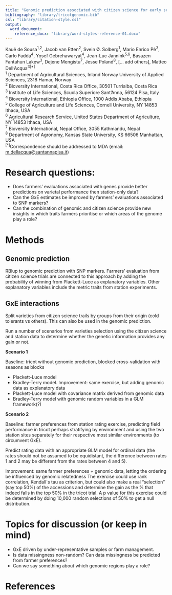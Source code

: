 ```yaml
---
title: "Genomic prediction associated with citizen science for early selection and improvement in durum wheat"
bibliography: "library/tricotgenomic.bib"
csl: "library/citation-style.csl"
output: 
  word_document:
    reference_docx: "library/word-styles-reference-01.docx"
---
```


Kauê de Sousa^1,2^, Jacob van Etten^2^, Svein Ø. Solberg^1^, Mario Enrico Pè^3^, Carlo Fadda^4^, Yosef Gebrehawaryat^4^, Jean-Luc Jannink^5,6^, Basazen Fantahun Lakew^3^, Dejene Mengistu^7^, Jesse Poland^8^, [… add others], Matteo Dell’Acqua^3[*]^  
^1^ Department of Agricultural Sciences, Inland Norway University of Applied Sciences, 2318 Hamar, Norway  
^2^ Bioversity International, Costa Rica Office, 30501 Turrialba, Costa Rica   
^3^ Institute of Life Sciences, Scuola Superiore Sant’Anna, 56124 Pisa, Italy  
^4^ Bioversity International, Ethiopia Office, 1000 Addis Ababa, Ethiopia  
^5^ College of Agriculture and Life Sciences, Cornell University, NY 14853 Ithaca, USA  
^6^ Agricultural Research Service, United States Department of Agriculture, NY 14853 Ithaca, USA  
^7^ Bioversity International, Nepal Office, 3055 Kathmandu, Nepal  
^8^ Department of Agronomy, Kansas State University, KS 66506 Manhattan, USA  
^[*]^Correspondence should be addressed to MDA (email: <m.dellacqua@santannapisa.it>)


# Research questions:


* Does farmers' evaluations associated with genes provide better predictions on varietal performance then station-only data?
* Can the GxE estimates be improved by farmers' evaluations associated to SNP markers?
* Can the combination of genomic and citizen science provide new insights in which traits farmers prioritise or which areas of the genome play a role?

# Methods  

## Genomic prediction

RBlup to genomic prediction with SNP markers. Farmers' evaluation from citizen science trials are connected to this approach by adding the probability of winning from Plackett-Luce as explanatory variables. Other explanatory variables include the metric traits from station experiments.


## GxE interactions

Split varieties from citizen science trails by groups from their origin (cold tolerants vs others). This can also be used in the genomic prediction.

Run a number of scenarios from varieties selection using the citizen science and station data to determine whether the genetic information provides any gain or not.

**Scenario 1**  

Baseline: tricot without genomic prediction, blocked cross-validation with seasons as blocks

* Plackett-Luce model
* Bradley-Terry model. Improvement: same exercise, but adding genomic data as explanatory data
* Plackett-Luce model with covariance matrix derived from genomic data
* Bradley-Terry model with genomic random variables in a GLM framework(?)  

**Scenario 2**  

Baseline: farmer preferences from station rating exercise, predicting field performance in tricot perhaps stratifying by environment and using the two station sites separately for their respective most similar environments (to circumvent GxE).

Predict rating data with an appropriate GLM model for ordinal data (the rates should not be assumed to be equidistant, the difference between rates 1 and 2 may be different from the rates between 4 and 5).

Improvement: same farmer preferences + genomic data, letting the ordering be influenced by genomic relatedness
The exercise could use rank correlation, Kendall´s tau as criterion, but could also make a real “selection” (say top 50%) of the accessions and determine the gain as the % that indeed falls in the top 50% in the tricot trial. A p value for this exercise could be determined by doing 10,000 random selections of 50% to get a null distribution.

# Topics for discussion (or keep in mind)

* GxE driven by under-representative samples or farm management.
* Is data missingness non-random? Can data missingness be predicted from farmer preferences? 
* Can we say something about which genomic regions play a role?


# References

